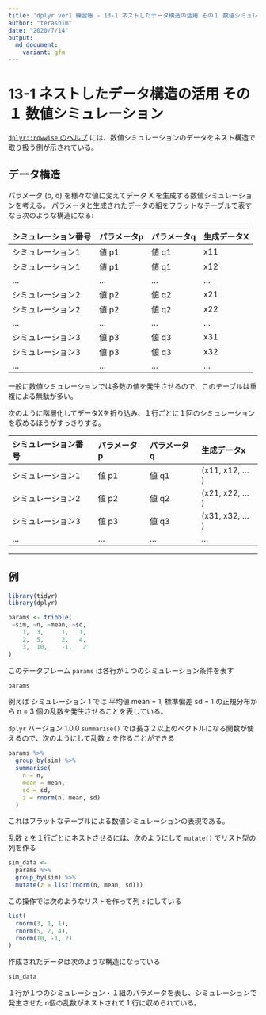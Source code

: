 ```yaml
---
title: 'dplyr ver1 練習帳 - 13-1 ネストしたデータ構造の活用 その１ 数値シミュレーション'
author: "terashim"
date: "2020/7/14"
output:
  md_document:
    variant: gfm
---
```


# 13-1 ネストしたデータ構造の活用 その１ 数値シミュレーション

[`dplyr::rowwise` のヘルプ](https://dplyr.tidyverse.org/reference/rowwise.html) には、数値シミュレーションのデータをネスト構造で取り扱う例が示されている。

## データ構造

パラメータ (p, q) を様々な値に変えてデータ X を生成する数値シミュレーションを考える。
パラメータと生成されたデータの組をフラットなテーブルで表すなら次のような構造になる:

シミュレーション番号 | パラメータp | パラメータq | 生成データX
:--------------------|:------------|:------------|:------------
シミュレーション1    | 値 p1       | 値 q1       | x11
シミュレーション1    | 値 p1       | 値 q1       | x12
 ...                 | ...         | ...         | ...
シミュレーション2    | 値 p2       | 値 q2       | x21
シミュレーション2    | 値 p2       | 値 q2       | x22
 ...                 | ...         | ...         | ...
シミュレーション3    | 値 p3       | 値 q3       | x31
シミュレーション3    | 値 p3       | 値 q3       | x32
 ...                 | ...         | ...         | ...

一般に数値シミュレーションでは多数の値を発生させるので、このテーブルは重複による無駄が多い。

次のように階層化してデータXを折り込み、１行ごとに１回のシミュレーションを収めるほうがすっきりする。

シミュレーション番号 | パラメータp | パラメータq | 生成データx
:--------------------|:------------|:------------|:-----------------
シミュレーション1    | 値 p1       | 値 q1       | (x11, x12, ... )
シミュレーション2    | 値 p2       | 値 q2       | (x21, x22, ... )
シミュレーション3    | 値 p3       | 値 q3       | (x31, x32, ... )
 ...                 | ...         | ...         | ...

---

## 例

```r
library(tidyr)
library(dplyr)

params <- tribble(
 ~sim, ~n, ~mean, ~sd,
    1,  3,     1,   1,
    2,  5,     2,   4,
    3,  10,    -1,   2
)
```

このデータフレーム `params` は各行が１つのシミュレーション条件を表す

```r
params
```

例えば シミュレーション 1 では 平均値 mean = 1, 標準偏差 sd = 1 の正規分布から n = 3 個の乱数を発生させることを表している。

`dplyr` バージョン 1.0.0 `summarise()` では長さ２以上のベクトルになる関数が使えるので、次のようにして乱数 z を作ることができる

```r
params %>%
  group_by(sim) %>%
  summarise(
    n = n,
    mean = mean,
    sd = sd,
    z = rnorm(n, mean, sd)
  )
```

これはフラットなテーブルによる数値シミュレーションの表現である。

乱数 z を１行ごとにネストさせるには、次のようにして `mutate()` でリスト型の列を作る

```r
sim_data <-
  params %>%
  group_by(sim) %>%
  mutate(z = list(rnorm(n, mean, sd)))
```

この操作では次のようなリストを作って列 `z` にしている

```r
list(
  rnorm(3, 1, 1),
  rnorm(5, 2, 4),
  rnorm(10, -1, 2)
)
```

作成されたデータは次のような構造になっている

```r
sim_data
```

１行が１つのシミュレーション・１組のパラメータを表し、シミュレーションで発生させた n個の乱数がネストされて１行に収められている。
